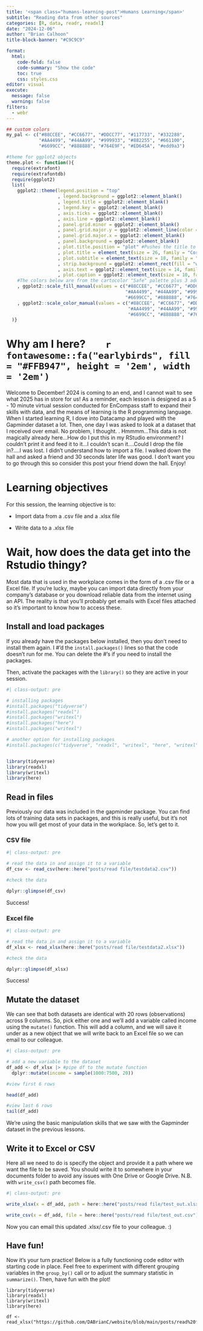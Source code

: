 ```yaml
---
title: '<span class="humans-learning-post">Humans Learning</span>'
subtitle: "Reading data from other sources"
categories: [R, data, readr, readxl]
date: "2024-12-06"
author: "Brian Calhoon"
title-block-banner: "#C9C9C9"

format: 
  html:
    code-fold: false
    code-summary: "Show the code"
    toc: true
    css: styles.css
editor: visual
execute:
  message: false
  warning: false
filters: 
  - webr
---
```


```r

## custom colors
my_pal <- c("#88CCEE", "#CC6677", "#DDCC77", "#117733", "#332288",
            "#AA4499", "#44AA99", "#999933", "#882255", "#661100",
            "#6699CC", "#888888", "#764E9F", "#ED645A", "#edd9a3")

#theme for ggplot2 objects
theme.plot <- function(){
  require(extrafont)
  require(extrafontdb)
  require(ggplot2)
  list(  
    ggplot2::theme(legend.position = "top"
                   , legend.background = ggplot2::element_blank()
                   , legend.title = ggplot2::element_blank()
                   , legend.key = ggplot2::element_blank() 
                   , axis.ticks = ggplot2::element_blank()
                   , axis.line = ggplot2::element_blank()
                   , panel.grid.minor = ggplot2::element_blank()
                   , panel.grid.major.y = ggplot2::element_line(color = "#CFCDC9") 
                   , panel.grid.major.x = ggplot2::element_blank()
                   , panel.background = ggplot2::element_blank()
                   , plot.title.position = "plot" #Pushes the title to the very left of the plot window
                   , plot.title = element_text(size = 26, family = "Corbel", color = "#000000")
                   , plot.subtitle = element_text(size = 18, family = "Corbel", color = "#A9A9A9")
                   , strip.background = ggplot2::element_rect(fill = "white") 
                   , axis.text = ggplot2::element_text(size = 14, family = "Corbel", hjust = 0, color = "#000000")
                   , plot.caption = ggplot2::element_text(size = 10, family = "Corbel", color = "#000000"))
    #The colors below are from the cartocolor "Safe" palette plus 3 additional colors pulled from cartocolor.
    , ggplot2::scale_fill_manual(values = c("#88CCEE", "#CC6677", "#DDCC77", "#117733", "#332288",
                                            "#AA4499", "#44AA99", "#999933", "#882255", "#661100",
                                            "#6699CC", "#888888", "#764E9F", "#ED645A", "#edd9a3"))
    , ggplot2::scale_color_manual(values = c("#88CCEE", "#CC6677", "#DDCC77", "#117733", "#332288",
                                             "#AA4499", "#44AA99", "#999933", "#882255", "#661100",
                                             "#6699CC", "#888888", "#764E9F", "#ED645A", "#edd9a3"))
  )}
```

# Why am I here?        `r fontawesome::fa("earlybirds", fill = "#FFB947", height = '2em', width = '2em')`

:::: box
::: box-header
Welcome to December! 2024 is coming to an end, and I cannot wait to see what 2025 has in store for us! As a reminder, each lesson is designed as a 5 - 10 minute virtual session conducted for EnCompass staff to expand their skills with data, and the means of learning is the R programming language. When I started learning R, I dove into Datacamp and played with the Gapminder dataset a lot. Then, one day I was asked to look at a dataset that I received over email. No problem, I thought. . Hmmmm...This data is not magically already here...How do I put this in my RStudio environment? I couldn't print it and feed it to it...I couldn't scan it....Could I drop the file in?....I was lost. I didn't understand how to import a file. I walked down the hall and asked a friend and 30 seconds later life was good. I don't want you to go through this so consider this post your friend down the hall. Enjoy!
:::
::::

# Learning objectives

For this session, the learning objective is to:

-   Import data from a .csv file and a .xlsx file

-   Write data to a .xlsx file

# Wait, how does the data get into the Rstudio thingy?

Most data that is used in the workplace comes in the form of a .csv file or a Excel file. If you're lucky, maybe you can import data directly from your company's database or you download reliable data from the internet using an API. The reality is that you'll probably get emails with Excel files attached so it's important to know how to access these.

## Install and load packages

If you already have the packages below installed, then you don't need to install them again. I \#'d the `install.packages()` lines so that the code doesn't run for me. You can delete the \#'s if you need to install the packages.

Then, activate the packages with the `library()` so they are active in your session.

```r
#| class-output: pre

# installing packages
#install.packages("tidyverse")
#install.packages("readxl")
#install.packages("writexl")
#install.packages("here")
#install.packages("writexl")

# another option for installing packages
#install.packages(c("tidyverse", "readxl", "writexl", "here", "writexl"))


library(tidyverse)
library(readxl)
library(writexl)
library(here)

```

## Read in files

Previously our data was included in the gapminder package. You can find lots of training data sets in packages, and this is really useful, but it's not how you will get most of your data in the workplace. So, let's get to it.

### CSV file

```r
#| class-output: pre

# read the data in and assign it to a variable
df_csv <- read_csv(here::here("posts/read file/testdata2.csv"))

#check the data

dplyr::glimpse(df_csv)
```

Success!

### Excel file

```r
#| class-output: pre

# read the data in and assign it to a variable
df_xlsx <- read_xlsx(here::here("posts/read file/testdata2.xlsx"))

#check the data

dplyr::glimpse(df_xlsx)
```

Success!

## Mutate the dataset

We can see that both datasets are identical with 20 rows (observations) across 9 columns. So, pick either one and we'll add a variable called income using the `mutate()` function. This will add a column, and we will save it under as a new object that we will write back to an Excel file so we can email to our colleague.

```r
#| class-output: pre

# add a new variable to the dataset
df_add <- df_xlsx |> #pipe df to the mutate function
  dplyr::mutate(income = sample(1000:7500, 20))

#view first 6 rows

head(df_add)

#view last 6 rows
tail(df_add)
```

We're using the basic manipulation skills that we saw with the Gapminder dataset in the previous lessons.

## Write it to Excel or CSV

Here all we need to do is specify the object and provide it a path where we want the file to be saved. You should write it to somewhere in your documents folder to avoid any issues with One Drive or Google Drive. N.B. with `write_csv()` path becomes file.

```r
#| class-output: pre

write_xlsx(x = df_add, path = here::here("posts/read file/test_out.xlsx"))

write_csv(x = df_add, file = here::here("posts/read file/test_out.csv"))

```

Now you can email this updated .xlsx/.csv file to your colleague. :)

## Have fun!

Now it's your turn practice! Below is a fully functioning code editor with starting code in place. Feel free to experiment with different grouping variables in the `group_by()` call or to adjust the summary statistic in `summarize()`. Then, have fun with the plot!

```webr-r

library(tidyverse)
library(readxl)
library(writexl)
library(here)

df <- read_xlsx("https://github.com/DABrianC/website/blob/main/posts/read%20file/testdata2.xlsx"))


```
